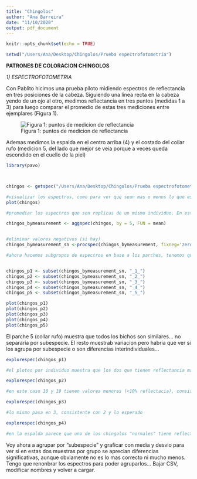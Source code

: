 ```yaml
---
title: "Chingolos"
author: "Ana Barreira"
date: "11/10/2020"
output: pdf_document
---
```


```r
knitr::opts_chunk$set(echo = TRUE)

setwd("/Users/Ana/Desktop/Chingolos/Prueba espectrofotometria")
```

**PATRONES DE COLORACION CHINGOLOS**

_1) ESPECTROFOTOMETRIA_

Con Pablito hicimos una prueba piloto midiendo espectros de reflectancia en tres posiciones de la cabeza. Siguiendo una linea recta en la cabeza yendo de un ojo al otro, medimos reflectancia en tres puntos (medidas 1 a 3) para luego comparar el promedio de estas tres mediciones entre ejemplares (Figura 1).  

![Figura 1: puntos de medicion de reflectancia](./Images/esquema-medicion-espectros-chingolos-.png)  

Ademas medimos la espalda en el centro arriba (4) y el costado del collar rufo (medicion 5, del lado que mejor se veia porque a veces queda escondido en el cuello de la piel)


```r
library(pavo)



chingos <- getspec("/Users/Ana/Desktop/Chingolos/Prueba espectrofotometria", ext = "txt", decimal = ",", subdir = TRUE, subdir.names = FALSE)

#visualizar los espectros, como para ver que sean mas o menos lo que esperamos
plot(chingos)

#promediar los espectros que son replicas de un mismo individuo. En este caso tomamos tres puntos por bicho (5 veces cada punto), asi que by = 5. Ojo aca hay que chequear que no falte ninguno y que queden correlativos en la carpeta para que los promedios de a 3 correspondan al mismo individuo y la misma medicion. Podriamos promediar los 15, pero lo hago por medicion para que podamos ver si queremos comparar algun punto de medicion en particular, o el color de la cabeza en general, o ambos.

chingos_bymeasurement <- aggspec(chingos, by = 5, FUN = mean)


#eliminar valores negativos (si hay)
chingos_bymeasurement_sn <-procspec(chingos_bymeasurement, fixneg='zero')

#ahora hacemos subgrupos de espectros en base a los parches, tenemos que tener 4 espectros para cada uno de los 5 parches (74042 y 74051 son nichos "australis-like" y 74010 y 74019 son "elresto-like")


chingos_p1 <- subset(chingos_bymeasurement_sn, "_1_")
chingos_p2 <- subset(chingos_bymeasurement_sn, "_2_")
chingos_p3 <- subset(chingos_bymeasurement_sn, "_3_")
chingos_p4 <- subset(chingos_bymeasurement_sn, "_4_")
chingos_p5 <- subset(chingos_bymeasurement_sn, "_5_")

plot(chingos_p1)
plot(chingos_p2)
plot(chingos_p3)
plot(chingos_p4)
plot(chingos_p5)
```
El parche 5 (collar rufo) muestra que todos los bichos son similares... no separaria por subespecie. El resto muestrab variacion pero habria que ver si los agrupa por subespecie o son diferencias interindividuales...

```r
explorespec(chingos_p1)

#el ploteo por individuo muestra que los dos que tienen reflectancia mas baja son uno de cada uno de los morfos... en principio este parche no diferenciaria

explorespec(chingos_p2)

#en este caso 10 y 19 tienen valores menores (<10% reflectacia), consistentes con sus franjas negras mas pronunciadas, mientras que 42 y 51 estan alrededor de 10%. 

explorespec(chingos_p3)

#lo mismo pasa en 3, consistente con 2 y lo esperado

explorespec(chingos_p4)

#en la espalda parece que uno de los chingolos "normales" tiene reflectancia mas alta que el resto, pero no parecen agrupados por subespecie.
```
Voy ahora a agrupar por "subespecie" y graficar con media y desvio para ver si en estas dos muestras por grupo se aprecian diferencias significativas, aunque obviamente no es lo mas correcto ni mucho menos. Tengo que renonbrar los espectros para poder agruparlos... Bajar CSV, modificar nombres y volver a cargar.

```r

```

